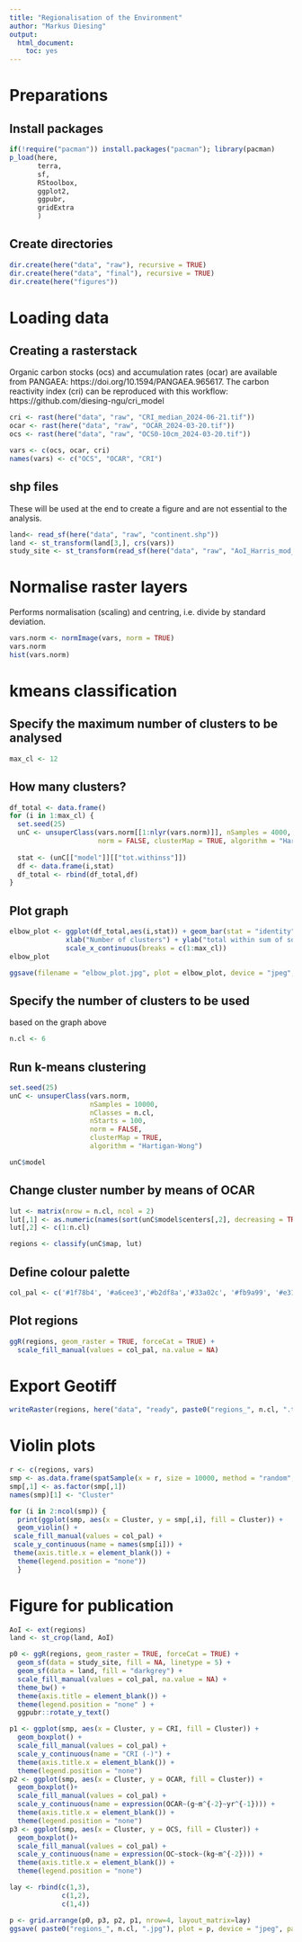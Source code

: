 ```yaml
---
title: "Regionalisation of the Environment"
author: "Markus Diesing"
output: 
  html_document: 
    toc: yes
---
```


# Preparations

## Install packages

```r
if(!require("pacman")) install.packages("pacman"); library(pacman)
p_load(here,
       terra,
       sf,
       RStoolbox,
       ggplot2,
       ggpubr,
       gridExtra
       )
```


## Create directories

```r
dir.create(here("data", "raw"), recursive = TRUE)
dir.create(here("data", "final"), recursive = TRUE)
dir.create(here("figures"))
```


# Loading data

## Creating a rasterstack

Organic carbon stocks (ocs) and accumulation rates (ocar) are available from PANGAEA: https://doi.org/10.1594/PANGAEA.965617.
The carbon reactivity index (cri) can be reproduced with this workflow: https://github.com/diesing-ngu/cri_model

```r
cri <- rast(here("data", "raw", "CRI_median_2024-06-21.tif"))
ocar <- rast(here("data", "raw", "OCAR_2024-03-20.tif"))
ocs <- rast(here("data", "raw", "OCS0-10cm_2024-03-20.tif"))

vars <- c(ocs, ocar, cri)
names(vars) <- c("OCS", "OCAR", "CRI")
```


## shp files 

These will be used at the end to create a figure and are not essential to the analysis.

```r
land<- read_sf(here("data", "raw", "continent.shp"))
land <- st_transform(land[3,], crs(vars))
study_site <- st_transform(read_sf(here("data", "raw", "AoI_Harris_mod_dissolve.shp")), crs(vars))
```



# Normalise raster layers

Performs normalisation (scaling) and centring, i.e. divide by standard deviation.

```r
vars.norm <- normImage(vars, norm = TRUE)
vars.norm
hist(vars.norm)
```


# kmeans classification 

## Specify the maximum number of clusters to be analysed

```r
max_cl <- 12
```

## How many clusters?

```r
df_total <- data.frame()
for (i in 1:max_cl) {
  set.seed(25)
  unC <- unsuperClass(vars.norm[[1:nlyr(vars.norm)]], nSamples = 4000, nClasses = i, nStarts = 100, 
                      norm = FALSE, clusterMap = TRUE, algorithm = "Hartigan-Wong")
  
  stat <- (unC[["model"]][["tot.withinss"]])
  df <- data.frame(i,stat)
  df_total <- rbind(df_total,df)
}
```

## Plot graph

```r
elbow_plot <- ggplot(df_total,aes(i,stat)) + geom_bar(stat = "identity") +
              xlab("Number of clusters") + ylab("total within sum of squares ") +
              scale_x_continuous(breaks = c(1:max_cl))
elbow_plot

ggsave(filename = "elbow_plot.jpg", plot = elbow_plot, device = "jpeg", path = here("figures"), height = 10, width = 15, units = "cm", dpi = 500)
```

## Specify the number of clusters to be used

based on the graph above

```r
n.cl <- 6
```

## Run k-means clustering

```r
set.seed(25)
unC <- unsuperClass(vars.norm, 
                    nSamples = 10000, 
                    nClasses = n.cl, 
                    nStarts = 100, 
                    norm = FALSE, 
                    clusterMap = TRUE, 
                    algorithm = "Hartigan-Wong")

unC$model
```


## Change cluster number by means of OCAR

```r
lut <- matrix(nrow = n.cl, ncol = 2)
lut[,1] <- as.numeric(names(sort(unC$model$centers[,2], decreasing = TRUE)))
lut[,2] <- c(1:n.cl)

regions <- classify(unC$map, lut)
```


## Define colour palette

```r
col_pal <- c('#1f78b4', '#a6cee3','#b2df8a','#33a02c', '#fb9a99', '#e31a1c', '#fdbf6f', '#ff7f00', '#cab2d6', '#6a3d9a', '#ffff99', '#b15928')
```


## Plot regions

```r
ggR(regions, geom_raster = TRUE, forceCat = TRUE) +
  scale_fill_manual(values = col_pal, na.value = NA)
```


# Export Geotiff

```r
writeRaster(regions, here("data", "ready", paste0("regions_", n.cl, ".tif")), overwrite = TRUE)
```

# Violin plots

```r
r <- c(regions, vars)
smp <- as.data.frame(spatSample(x = r, size = 10000, method = "random", na.rm = TRUE))
smp[,1] <- as.factor(smp[,1])
names(smp)[1] <- "Cluster"

for (i in 2:ncol(smp)) {
  print(ggplot(smp, aes(x = Cluster, y = smp[,i], fill = Cluster)) +
  geom_violin() +
 scale_fill_manual(values = col_pal) +
 scale_y_continuous(name = names(smp[i])) +
 theme(axis.title.x = element_blank()) +
  theme(legend.position = "none"))
  }
```

# Figure for publication

```r
AoI <- ext(regions)
land <- st_crop(land, AoI)

p0 <- ggR(regions, geom_raster = TRUE, forceCat = TRUE) + 
  geom_sf(data = study_site, fill = NA, linetype = 5) +
  geom_sf(data = land, fill = "darkgrey") +
  scale_fill_manual(values = col_pal, na.value = NA) +
  theme_bw() +
  theme(axis.title = element_blank()) +
  theme(legend.position = "none" ) + 
  ggpubr::rotate_y_text()

p1 <- ggplot(smp, aes(x = Cluster, y = CRI, fill = Cluster)) +
  geom_boxplot() +
  scale_fill_manual(values = col_pal) +
  scale_y_continuous(name = "CRI (-)") +
  theme(axis.title.x = element_blank()) +
  theme(legend.position = "none")
p2 <- ggplot(smp, aes(x = Cluster, y = OCAR, fill = Cluster)) +
  geom_boxplot()+
  scale_fill_manual(values = col_pal) +
  scale_y_continuous(name = expression(OCAR~(g~m^{-2}~yr^{-1}))) +
  theme(axis.title.x = element_blank()) +
  theme(legend.position = "none")
p3 <- ggplot(smp, aes(x = Cluster, y = OCS, fill = Cluster)) +
  geom_boxplot()+
  scale_fill_manual(values = col_pal) +
  scale_y_continuous(name = expression(OC~stock~(kg~m^{-2}))) +
  theme(axis.title.x = element_blank()) +
  theme(legend.position = "none")

lay <- rbind(c(1,3),
             c(1,2),
             c(1,4))

p <- grid.arrange(p0, p3, p2, p1, nrow=4, layout_matrix=lay)
ggsave( paste0("regions_", n.cl, ".jpg"), plot = p, device = "jpeg", path = here("figures"), height = 20, width = 20, units = "cm", dpi = 500, type ="cairo")
```

